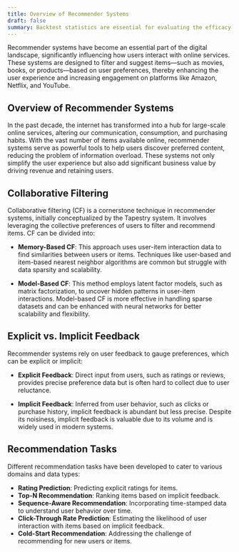 ```yaml
---
title: Overview of Recommender Systems
draft: false
summary: Backtest statistics are essential for evaluating the efficacy of investment strategies.
---
```



<TOCInline toc={props.toc} asDisclosure />

Recommender systems have become an essential part of the digital landscape, significantly influencing how users interact with online services. These systems are designed to filter and suggest items—such as movies, books, or products—based on user preferences, thereby enhancing the user experience and increasing engagement on platforms like Amazon, Netflix, and YouTube.

## Overview of Recommender Systems

In the past decade, the internet has transformed into a hub for large-scale online services, altering our communication, consumption, and purchasing habits. With the vast number of items available online, recommender systems serve as powerful tools to help users discover preferred content, reducing the problem of information overload. These systems not only simplify the user experience but also add significant business value by driving revenue and retaining users.

## Collaborative Filtering

Collaborative filtering (CF) is a cornerstone technique in recommender systems, initially conceptualized by the Tapestry system. It involves leveraging the collective preferences of users to filter and recommend items. CF can be divided into:

- **Memory-Based CF**: This approach uses user-item interaction data to find similarities between users or items. Techniques like user-based and item-based nearest neighbor algorithms are common but struggle with data sparsity and scalability.

- **Model-Based CF**: This method employs latent factor models, such as matrix factorization, to uncover hidden patterns in user-item interactions. Model-based CF is more effective in handling sparse datasets and can be enhanced with neural networks for better scalability and flexibility.

## Explicit vs. Implicit Feedback

Recommender systems rely on user feedback to gauge preferences, which can be explicit or implicit:

- **Explicit Feedback**: Direct input from users, such as ratings or reviews, provides precise preference data but is often hard to collect due to user reluctance.

- **Implicit Feedback**: Inferred from user behavior, such as clicks or purchase history, implicit feedback is abundant but less precise. Despite its noisiness, implicit feedback is valuable due to its volume and is widely used in modern systems.

## Recommendation Tasks

Different recommendation tasks have been developed to cater to various domains and data types:

- **Rating Prediction**: Predicting explicit ratings for items.
- **Top-N Recommendation**: Ranking items based on implicit feedback.
- **Sequence-Aware Recommendation**: Incorporating time-stamped data to understand user behavior over time.
- **Click-Through Rate Prediction**: Estimating the likelihood of user interaction with items based on implicit feedback.
- **Cold-Start Recommendation**: Addressing the challenge of recommending for new users or items.

